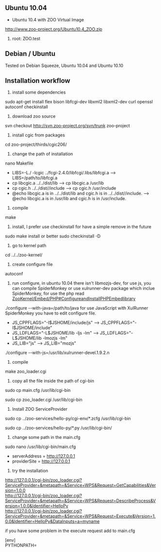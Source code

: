 
== Ubuntu 10.04 ==

*Ubuntu 10.4 with ZOO Virtual Image

http://www.zoo-project.org/Ubuntu10.4_ZOO.zip
# root: ZOO.test

== Debian / Ubuntu ==
Tested on Debian Squeeze, Ubuntu 10.04 and Ubuntu 10.10

== Installation workflow==
#install some dependencies<br>
sudo apt-get install flex bison libfcgi-dev libxml2 libxml2-dev curl openssl autoconf checkinstall

#download zoo source<br>
svn checkout http://svn.zoo-project.org/svn/trunk zoo-project

#install cgic from packages<br>
cd zoo-project/thirds/cgic206/

#change the path of installation<br>
nano Makefile 
*LIBS=-L./ -lcgic ../fcgi-2.4.0/libfcgi/.libs/libfcgi.a --> LIBS=/path/to/libfcgi.a
*cp libcgic.a  ../../dist/lib --> cp libcgic.a /usr/lib
*cp cgic.h  ../../dist//include --> cp cgic.h  /usr/include
*@echo libcgic.a is in  ../../dist/lib and cgic.h is in  ../../dist//include. --> @echo libcgic.a is in  /usr/lib and cgic.h is in /usr/include.

#compile<br>
make

#install, I prefer use checkinstall for have a simple remove in the future<br>
sudo make install or better sudo checkinstall -D

#go to kernel path<br>
cd ../../zoo-kernel/

#create configure file<br>
autoconf

#run configure, in ubuntu 10.04 there isn't libmozjs-dev, for use js, you can compile SpiderMonkey or use xulrunner-dev package which inclue SpiderMonkey, for use the php read [[ZooKernel/Embed/PHP#ConfigureandInstallPHPEmbedlibrary]]<br>
./configure --with-java=/path/to/java
for use JavaScript with XulRunner SpiderMonkey you have to edit configure file.
*JS_CPPFLAGS="-I$JSHOME/include/js" --> JS_CPPFLAGS="-I$JSHOME/include"
*JS_LDFLAGS="-L$JSHOME/lib -ljs -lm" --> JS_LDFLAGS="-L$JSHOME/lib -lmozjs -lm"
*JS_LIB="js" --> JS_LIB="mozjs"
./configure --with-js=/usr/lib/xulrunner-devel.1.9.2.n

#compile<br>
make zoo_loader.cgi

#copy all the file inside the path of cgi-bin<br>
sudo cp main.cfg /usr/lib/cgi-bin

sudo cp zoo_loader.cgi /usr/lib/cgi-bin

# Install ZOO ServiceProvider <br>
sudo cp ../zoo-services/hello-py/cgi-env/*.zcfg /usr/lib/cgi-bin

sudo cp ../zoo-services/hello-py/*.py /usr/lib/cgi-bin/

#change some path in the main.cfg
sudo nano /usr/lib/cgi-bin/main.cfg
*serverAddress = http://127.0.0.1
*providerSite = http://127.0.0.1


#try the installation<br>
http://127.0.0.1/cgi-bin/zoo_loader.cgi?ServiceProvider=&metapath=&Service=WPS&Request=GetCapabilities&Version=1.0.0 <br>
http://127.0.0.1/cgi-bin/zoo_loader.cgi?ServiceProvider=&metapath=&Service=WPS&Request=DescribeProcess&Version=1.0.0&Identifier=HelloPy <br>
http://127.0.0.1/cgi-bin/zoo_loader.cgi?ServiceProvider=&metapath=&Service=WPS&Request=Execute&Version=1.0.0&Identifier=HelloPy&DataInputs=a=myname

if you have some problem in the execute request add to main.cfg 

[env]<br>
PYTHONPATH=<YOUR_PYTHONPATH>



